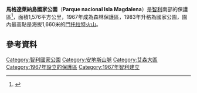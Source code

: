 {{Infobox Protected area
| name = 馬格達萊納島國家公園
| iucn_category = II
| map = Mapa loc Aisén.svg
| map_caption = 
| map_width = 160 
| locator_x = 103
| locator_y = 45
| location = [[智利|智利]][[伊瓦涅斯將軍艾森大區|伊瓦涅斯將軍艾森大區]]
| nearest_city = 
| lat_d = 44
| lat_m = 40
| lat_s = 00
| lat_NS = S
| long_d = 73
| long_m = 08
| long_s = 00
| long_EW = W
| area = 1,576平方公里
| established = 1983
| visitation_num = 
| visitation_year = 
| governing_body = 
}}

'''馬格達萊納島國家公園'''（'''Parque nacional Isla Magdalena'''）是[[智利|智利]]南部的保護區<ref>{{cite web|url=http://www.rutadelosparques.org/en/parque-nacional-isla-magdalena/ |title=官方网站}}</ref>，面積1,576平方公里，1967年成為森林保護區，1983年升格為國家公園，園內最高點是海拔1,660米的[[門托拉特火山|門托拉特火山]]。

== 參考資料 == 
{{Reflist}}

{{智利國家公園}}
{{DEFAULTSORT:Magdalena}}
[[Category:智利國家公園|Category:智利國家公園]]
[[Category:安地斯山脈|Category:安地斯山脈]]
[[Category:艾森大區|Category:艾森大區]]
[[Category:1967年設立的保護區|Category:1967年設立的保護區]]
[[Category:1967年智利建立|Category:1967年智利建立]]

{{Chile-stub}}